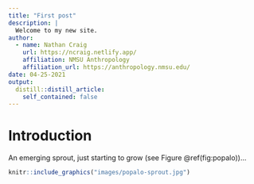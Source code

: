 ```yaml
---
title: "First post"
description: |
  Welcome to my new site.
author:
  - name: Nathan Craig 
    url: https://ncraig.netlify.app/
    affiliation: NMSU Anthropology
    affiliation_url: https://anthropology.nmsu.edu/
date: 04-25-2021
output:
  distill::distill_article:
    self_contained: false
---
```


# Introduction

An emerging sprout, just starting to grow (see Figure \@ref(fig:popalo))...

```r
knitr::include_graphics("images/popalo-sprout.jpg")
```

